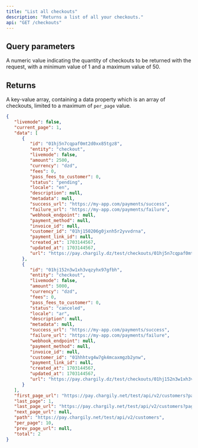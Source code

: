 ```yaml
---
title: "List all checkouts"
description: "Returns a list of all your checkouts."
api: "GET /checkouts"
---
```


## Query parameters

<ParamField query="per_page" type="integer">
   A numeric value indicating the quantity of checkouts to be returned with the
   request, with a minimum value of 1 and a maximum value of 50.
</ParamField>

## Returns

A key-value array, containing a data property which is an array of checkouts, limited to a maximum of `per_page` value.

<ResponseExample>

```json Response
{
   "livemode": false,
   "current_page": 1,
   "data": [
      {
         "id": "01hj5n7cqpaf0mt2d0xx85tgz8",
         "entity": "checkout",
         "livemode": false,
         "amount": 2500,
         "currency": "dzd",
         "fees": 0,
         "pass_fees_to_customer": 0,
         "status": "pending",
         "locale": "en",
         "description": null,
         "metadata": null,
         "success_url": "https://my-app.com/payments/success",
         "failure_url": "https://my-app.com/payments/failure",
         "webhook_endpoint": null,
         "payment_method": null,
         "invoice_id": null,
         "customer_id": "01hj150206g0jxnh5r2yvvdrna",
         "payment_link_id": null,
         "created_at": 1703144567,
         "updated_at": 1703144567,
         "url": "https://pay.chargily.dz/test/checkouts/01hj5n7cqpaf0mt2d0xx85tgz8/pay"
      },
      {
         "id": "01hj152n3w1xh3vqzyhx97gfbh",
         "entity": "checkout",
         "livemode": false,
         "amount": 5000,
         "currency": "dzd",
         "fees": 0,
         "pass_fees_to_customer": 0,
         "status": "canceled",
         "locale": "ar",
         "description": null,
         "metadata": null,
         "success_url": "https://my-app.com/payments/success",
         "failure_url": "https://my-app.com/payments/failure",
         "webhook_endpoint": null,
         "payment_method": null,
         "invoice_id": null,
         "customer_id": "01hhhtvg4w7gk4mcaxmgzb2ynw",
         "payment_link_id": null,
         "created_at": 1703144567,
         "updated_at": 1703144567,
         "url": "https://pay.chargily.dz/test/checkouts/01hj152n3w1xh3vqzyhx97gfbh/pay"
      }
   ],
   "first_page_url": "https://pay.chargily.net/test/api/v2/customers?page=1",
   "last_page": 1,
   "last_page_url": "https://pay.chargily.net/test/api/v2/customers?page=1",
   "next_page_url": null,
   "path": "https://pay.chargily.net/test/api/v2/customers",
   "per_page": 10,
   "prev_page_url": null,
   "total": 2
}
```

</ResponseExample>
